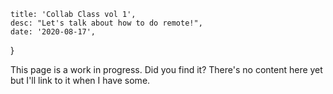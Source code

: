     title: 'Collab Class vol 1',
    desc: "Let's talk about how to do remote!",
    date: '2020-08-17',
}

This page is a work in progress. Did you find it? There's no content here yet
but I'll link to it when I have some.
